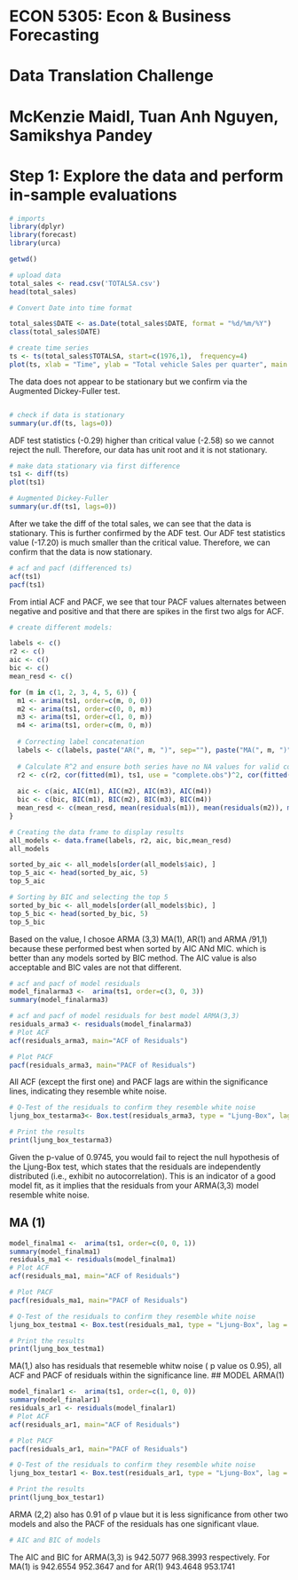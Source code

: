 # ECON 5305: Econ & Business Forecasting

# Data Translation Challenge

# McKenzie Maidl, Tuan Anh Nguyen, Samikshya Pandey

# Step 1: Explore the data and perform in-sample evaluations

```r
# imports
library(dplyr)
library(forecast)
library(urca)
```

```r
getwd()
```

```r
# upload data
total_sales <- read.csv('TOTALSA.csv')
head(total_sales)
```


```r
# Convert Date into time format

total_sales$DATE <- as.Date(total_sales$DATE, format = "%d/%m/%Y")
class(total_sales$DATE)

```

```r
# create time series
ts <- ts(total_sales$TOTALSA, start=c(1976,1),  frequency=4)
plot(ts, xlab = "Time", ylab = "Total vehicle Sales per quarter", main = "Sales Over Time")
```

The data does not appear to be stationary but we confirm via the Augmented Dickey-Fuller test.

```r

```

```r
# check if data is stationary
summary(ur.df(ts, lags=0))
```
ADF test statistics (-0.29) higher than critical value (-2.58) so we cannot reject the null. Therefore, our data has unit root and it is not stationary. 


```r
# make data stationary via first difference
ts1 <- diff(ts)
plot(ts1)

# Augmented Dickey-Fuller
summary(ur.df(ts1, lags=0))
```
After we take the diff of the total sales, we can see that the data is stationary. This is further confirmed by the ADF test. Our ADF test statistics value (-17.20) is much smaller than the critical value. Therefore, we can confirm that the data is now stationary. 

```r
# acf and pacf (differenced ts)
acf(ts1)
pacf(ts1)
```
From intial ACF and PACF, we see that tour PACF values alternates between negative and positive and that there are spikes in the first two algs for ACF.
```r
# create different models:

labels <- c()
r2 <- c()
aic <- c()
bic <- c()
mean_resd <- c()

for (m in c(1, 2, 3, 4, 5, 6)) {
  m1 <- arima(ts1, order=c(m, 0, 0))
  m2 <- arima(ts1, order=c(0, 0, m))
  m3 <- arima(ts1, order=c(1, 0, m))
  m4 <- arima(ts1, order=c(m, 0, m))
  
  # Correcting label concatenation
  labels <- c(labels, paste("AR(", m, ")", sep=""), paste("MA(", m, ")", sep=""), paste("ARMA(1,", m, ")", sep=""), paste("ARMA(", m, ",", m, ")", sep=""))
  
  # Calculate R^2 and ensure both series have no NA values for valid comparison
  r2 <- c(r2, cor(fitted(m1), ts1, use = "complete.obs")^2, cor(fitted(m2), ts1, use = "complete.obs")^2, cor(fitted(m3), ts1, use = "complete.obs")^2, cor(fitted(m4), ts1, use = "complete.obs")^2)
  
  aic <- c(aic, AIC(m1), AIC(m2), AIC(m3), AIC(m4))
  bic <- c(bic, BIC(m1), BIC(m2), BIC(m3), BIC(m4))
  mean_resd <- c(mean_resd, mean(residuals(m1)), mean(residuals(m2)), mean(residuals(m3)), mean(residuals(m4)))
}

# Creating the data frame to display results
all_models <- data.frame(labels, r2, aic, bic,mean_resd)
all_models

```
```r
sorted_by_aic <- all_models[order(all_models$aic), ]
top_5_aic <- head(sorted_by_aic, 5)
top_5_aic
```


```r

# Sorting by BIC and selecting the top 5
sorted_by_bic <- all_models[order(all_models$bic), ]
top_5_bic <- head(sorted_by_bic, 5)
top_5_bic
```
Based on the value, I chosoe ARMA (3,3) MA(1), AR(1) and ARMA /91,1) because these performed best when sorted by AIC ANd MIC.  which is better than any models sorted by BIC method. The AIC value is also acceptable and BIC vales are not that different. 


```r
# acf and pacf of model residuals
model_finalarma3 <-  arima(ts1, order=c(3, 0, 3))
summary(model_finalarma3)


```
```r
# acf and pacf of model residuals for best model ARMA(3,3)
residuals_arma3 <- residuals(model_finalarma3)
# Plot ACF
acf(residuals_arma3, main="ACF of Residuals")

# Plot PACF
pacf(residuals_arma3, main="PACF of Residuals")
```
All ACF (except the first one) and PACF lags are within the significance lines, indicating they resemble white noise.

```r
# Q-Test of the residuals to confirm they resemble white noise
ljung_box_testarma3<- Box.test(residuals_arma3, type = "Ljung-Box", lag = 10)

# Print the results
print(ljung_box_testarma3)

```
Given the p-value of 0.9745, you would fail to reject the null hypothesis of the Ljung-Box test, which states that the residuals are independently distributed (i.e., exhibit no autocorrelation). This is an indicator of a good model fit, as it implies that the residuals from your ARMA(3,3) model resemble white noise. 

## MA (1)
```r

model_finalma1 <-  arima(ts1, order=c(0, 0, 1))
summary(model_finalma1)
residuals_ma1 <- residuals(model_finalma1)
# Plot ACF
acf(residuals_ma1, main="ACF of Residuals")

# Plot PACF
pacf(residuals_ma1, main="PACF of Residuals")

# Q-Test of the residuals to confirm they resemble white noise
ljung_box_testma1 <- Box.test(residuals_ma1, type = "Ljung-Box", lag = 10)

# Print the results
print(ljung_box_testma1)

```
MA(1,) also has residuals that resemeble whitw noise ( p value os 0.95), all ACF and PACF of residuals within the significance line. 
## MODEL ARMA(1)
```r

model_finalar1 <-  arima(ts1, order=c(1, 0, 0))
summary(model_finalar1)
residuals_ar1 <- residuals(model_finalar1)
# Plot ACF
acf(residuals_ar1, main="ACF of Residuals")

# Plot PACF
pacf(residuals_ar1, main="PACF of Residuals")

# Q-Test of the residuals to confirm they resemble white noise
ljung_box_testar1 <- Box.test(residuals_ar1, type = "Ljung-Box", lag = 10)

# Print the results
print(ljung_box_testar1)

```
ARMA (2,2) also has 0.91 of p vlaue but it is less significance from other two models and also the PACF of the residuals has one significant vlaue. 


```r
# AIC and BIC of models

```
The AIC and BIC for ARMA(3,3) is 942.5077	968.3993 respectively. 
For MA(1)	is 	942.6554	952.3647	 and
for AR(1)	943.4648	953.1741	

```r

```


